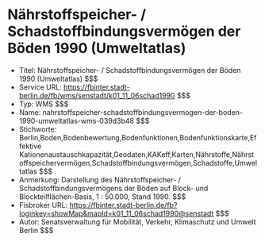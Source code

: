 # Nährstoffspeicher- / Schadstoffbindungsvermögen der Böden 1990 (Umweltatlas)
- Titel: Nährstoffspeicher- / Schadstoffbindungsvermögen der Böden 1990 (Umweltatlas) $$$
- Service URL: https://fbinter.stadt-berlin.de/fb/wms/senstadt/k01_11_06schad1990 $$$
- Typ: WMS $$$
- Name: nahrstoffspeicher-schadstoffbindungsvermogen-der-boden-1990-umweltatlas-wms-039d3b48 $$$
- Stichworte: Berlin,Boden,Bodenbewertung,Bodenfunktionen,Bodenfunktionskarte,Effektive Kationenaustauschkapazität,Geodaten,KAKeff,Karten,Nährstoffe,Nährstoffspeichervermögen,Schadstoffbindungsvermögen,Schadstoffe,Umweltatlas $$$
- Anmerkung: Darstellung des Nährstoffspeicher- / Schadstoffbindungsvermögens der Böden auf Block- und Blockteilflächen-Basis, 1 : 50.000, Stand 1990. $$$
- Fisbroker URL: https://fbinter.stadt-berlin.de/fb?loginkey=showMap&mapId=k01_11_06schad1990@senstadt $$$
- Autor: Senatsverwaltung für Mobilität, Verkehr, Klimaschutz und Umwelt Berlin $$$
